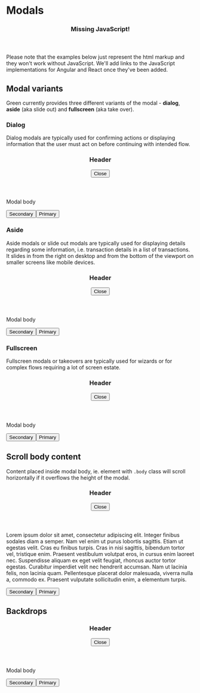 
<Meta title="Components/Modal" />

<style>{
  `
    main {
      position: relative !important;
      max-height: 500px;
      max-width: 100%;
    }
    section {
      position: relative !important;
      margin: auto;
      max-height: 300px;
    }
    aside {
      position: relative !important;
      max-height: 500px;
      margin-left: auto;
    }
    .backdrop {
      position: absolute;
      margin-bottom: 1.5rem;
    }
`}
</style>

# Modals

<div role="alert" class="info mb-7 mt-5">
  <header>
    <h3>Missing JavaScript!</h3>
  </header>
  <p>
    Please note that the examples below just represent the html markup and they won't work without JavaScript. We'll add links to the JavaScript implementations for Angular and React once they've been added.
  </p>
</div>


## Modal variants

Green currently provides three different variants of the modal - **dialog**, **aside** (aka slide out) and **fullscreen** (aka take over).

### Dialog

Dialog modals are typically used for confirming actions or displaying information that the user must act on before continuing with intended flow.

<Canvas>
  <section role='dialog'
           aria-modal="true"
           aria-labelledby="modal_header"
           aria-describedby="modal_body">
    <header>
      <h3 id="modal_header">Header</h3>
      <button class='close'>
        <span class='sr-only'>Close</span>
      </button>
    </header>
    <div class='body' id="modal_body">
      <p>Modal body</p>
    </div>
    <footer>
      <button type="button">Secondary</button><button type="submit">Primary</button>
    </footer>
  </section>
</Canvas>

### Aside

Aside modals or slide out modals are typically used for displaying details regarding some information, i.e. transaction details in a list of transactions. It slides in from the right on desktop and from the bottom of the viewport on smaller screens like mobile devices.

<Canvas>
  <aside role='dialog'
         role='dialog'
         aria-modal="true"
         aria-labelledby="modal_header"
         aria-describedby="modal_body">
    <header>
      <h3 id="modal_header">Header</h3>
      <button class='close'>
        <span class='sr-only'>Close</span>
      </button>
    </header>
    <div class='body' id="modal_body">
      <p>Modal body</p>
    </div>
    <footer>
      <button type="button">Secondary</button><button type="submit">Primary</button>
    </footer>
  </aside>
</Canvas>

### Fullscreen

Fullscreen modals or takeovers are typically used for wizards or for complex flows requiring a lot of screen estate.

<Canvas>
  <main role='dialog'
        aria-modal="true"
        aria-labelledby="modal_header"
        aria-describedby="modal_body">
    <header>
      <h3 id="modal_header">Header</h3>
      <button class='close'>
        <span class='sr-only'>Close</span>
      </button>
    </header>
    <div class='body' id="modal_body">
      <p>Modal body</p>
    </div>
    <footer>
      <button type="button">Secondary</button><button type="submit">Primary</button>
    </footer>
  </main>
</Canvas>


## Scroll body content

Content placed inside modal body, ie. element with <code>.body</code> class will scroll horizontally if it overflows the height of the modal.

<Canvas>
  <div>
    <section role='dialog'
             aria-modal="true"
             aria-labelledby="modal_header"
             aria-describedby="modal_body">
      <header id="modal_header">
        <h3>Header</h3>
        <button class='close'>
          <span class='sr-only'>Close</span>
        </button>
      </header>
      <div class='body' id="modal_body">
        <p>Lorem ipsum dolor sit amet, consectetur adipiscing elit. Integer finibus sodales diam a semper. Nam vel enim ut purus lobortis sagittis. Etiam ut egestas velit. Cras eu finibus turpis. Cras in nisi sagittis, bibendum tortor vel, tristique enim. Praesent vestibulum volutpat eros, in cursus enim laoreet nec. Suspendisse aliquam ex eget velit feugiat, rhoncus auctor tortor egestas. Curabitur imperdiet velit nec hendrerit accumsan. Nam ut lacinia felis, non lacinia quam. Pellentesque placerat dolor malesuada, viverra nulla a, commodo ex. Praesent vulputate sollicitudin enim, a elementum turpis.</p>
      </div>
      <footer>
        <button type="button">Secondary</button><button type="submit">Primary</button>
      </footer>
    </section>
  </div>
</Canvas>


## Backdrops

<Canvas>
  <div>
    <section role='dialog'
             aria-modal="true"
             aria-labelledby="modal_header"
             aria-describedby="modal_body">
      <header id="modal_header">
        <h3>Header</h3>
        <button class='close'>
          <span class='sr-only'>Close</span>
        </button>
      </header>
      <div class='body' id="modal_body">
        <p>Modal body</p>
      </div>
      <footer>
        <button type="button">Secondary</button><button type="submit">Primary</button>
      </footer>
    </section>
    <div class="backdrop"></div>
  </div>
</Canvas>
